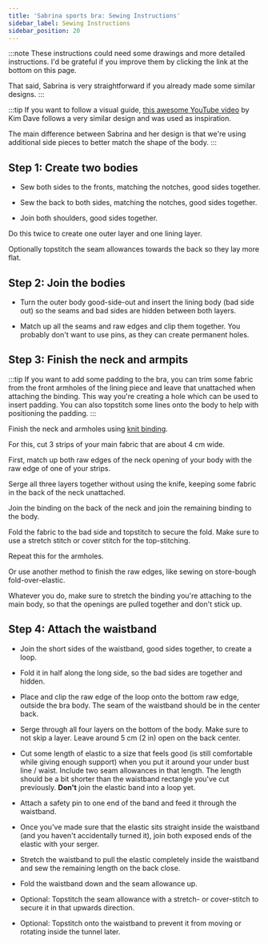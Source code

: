 ```yaml
---
title: 'Sabrina sports bra: Sewing Instructions'
sidebar_label: Sewing Instructions
sidebar_position: 20
---
```


:::note
These instructions could need some drawings and more detailed instructions.
I'd be grateful if you improve them by clicking the link at the bottom on this page.

That said, Sabrina is very straightforward if you already made some similar designs.
:::

:::tip
If you want to follow a visual guide, [this awesome YouTube video](https://www.youtube.com/watch?v=XB0vkrKxWZk)
by Kim Dave follows a very similar design and was used as inspiration.

The main difference between Sabrina and her design is
that we're using additional side pieces to better match the shape of the body.
:::

## Step 1: Create two bodies

- Sew both sides to the fronts, matching the notches, good sides together.

- Sew the back to both sides, matching the notches, good sides together.

- Join both shoulders, good sides together.

Do this twice to create one outer layer and one lining layer.

Optionally topstitch the seam allowances towards the back so they lay more flat.

## Step 2: Join the bodies

- Turn the outer body good-side-out and insert the lining body (bad side out) so the seams and bad sides are hidden between both layers.

- Match up all the seams and raw edges and clip them together.
  You probably don't want to use pins, as they can create permanent holes.

## Step 3: Finish the neck and armpits

:::tip
If you want to add some padding to the bra,
you can trim some fabric from the front armholes of the lining piece and leave that unattached when
attaching the binding.
This way you're creating a hole which can be used to insert padding.
You can also topstitch some lines onto the body to help with positioning the padding.
:::

Finish the neck and armholes using [knit binding](/docs/designs/aaron/instructions/#step-3-sew-knit-binding-to-the-front).

For this, cut 3 strips of your main fabric that are about 4 cm wide.

First, match up both raw edges of the neck opening of your body with the raw edge of one of your strips.

Serge all three layers together without using the knife, keeping some fabric in the back of the neck unattached.

Join the binding on the back of the neck and join the remaining binding to the body.

Fold the fabric to the bad side and topstitch to secure the fold.
Make sure to use a stretch stitch or cover stitch for the top-stitching.

Repeat this for the armholes.

Or use another method to finish the raw edges, like sewing on store-bough fold-over-elastic.

Whatever you do, make sure to stretch the binding you're attaching to the main body,
so that the openings are pulled together and don't stick up.

## Step 4: Attach the waistband

- Join the short sides of the waistband, good sides together, to create a loop.

- Fold it in half along the long side, so the bad sides are together and hidden.

- Place and clip the raw edge of the loop onto the bottom raw edge, outside the bra body.
  The seam of the waistband should be in the center back.

- Serge through all four layers on the bottom of the body. Make sure to not skip a layer. Leave around 5 cm (2 in) open on the back center.

- Cut some length of elastic to a size that feels good (is still comfortable while giving enough support) when you put it around your under bust line / waist.
  Include two seam allowances in that length.
  The length should be a bit shorter than the waistband rectangle you've cut previously.
  **Don't** join the elastic band into a loop yet.

- Attach a safety pin to one end of the band and feed it through the waistband.

- Once you've made sure that the elastic sits straight inside the waistband (and you haven't accidentally turned it), join both exposed ends of the elastic with your serger.

- Stretch the waistband to pull the elastic completely inside the waistband and sew the remaining length on the back close.

- Fold the waistband down and the seam allowance up.

- Optional: Topstitch the seam allowance with a stretch- or cover-stitch to secure it in that upwards direction.

- Optional: Topstitch onto the waistband to prevent it from moving or rotating inside the tunnel later.
